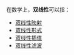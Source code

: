 在数学上，'''双线性'''可以指：

*[[双线性映射|双线性映射]]
*[[双线性形式|双线性形式]]
*[[双线性插值|双线性插值]]
*[[双线性滤波|双线性滤波]]

{{mathdab}}